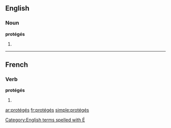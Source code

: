==English==

===Noun===
'''protégés'''

# {{plural of|[[protégé]]}}

[[Category:English terms spelled with É]]

----

==French==

===Verb===
'''protégés''' {{m|p}}

# {{plural past participle of|protéger|lang=fr}}

[[ar:protégés]]
[[fr:protégés]]
[[simple:protégés]]